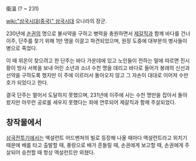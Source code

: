 衛溫
(? ~ 231)

[[wiki:"삼국시대(중국)" 삼국시대]] 오나라의 장군.

230년에 [[손권]]의 명으로 불사약을 구하고 병력을 충원하면서 [[제갈직]]과 함께 바다를 건너 이주, 단주를 찾기 위해 1만 명을 이끌고 파견되었으며, 원정 도중에 대부분의 병사들이 병으로 죽었다. 

이 때 위온이 찾으려고 한 단주는 바다 가운데에 있고 노인들이 전하는 말에 따르면 진시황이 방사 서복을 보내 어린 소년과 소녀 수천 명을 데리고 바다로 들어가 봉래의 신선과 선약을 구하도록 했지만 이 주에 이르러서 돌아오지 않고 그 자손이 대대로 이어져 수만 호가 되었다고 한다.

결국 단주는 멀어서 도달하지 못했으며, 231년에 이주에 사는 수천 명만을 잡아서 돌아왔지만 아무런 공로를 세우지 못했다는 죄에 연루되어 제갈직과 함께 주살되었다.

== 창작물에서 ==
[[삼국전투기]]에서는 엑설런트 어드벤쳐의 빌로 등장해 나올 때마다 엑설런트라고 외치기 때문에 배를 타고 출발할 때, 풍랑으로 배가 흔들릴 때, 손권에게 보고할 때, 손권에게 주살되어 승천할 때 항상 엑설런트만 외쳤다.
